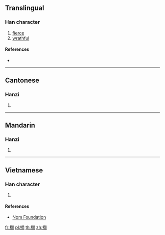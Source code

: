 ==Translingual==

===Han character===
{{Han char|rn=64|rad=手|as=12|sn=15|four=57020|canj=QANB|ids=⿰扌閒}}

# [[fierce]]
# [[wrathful]]

====References====
* {{Han ref|kx=0453.260|dkj=12682|dj=0803.090|hdz=31963.090|uh=648A|ud=25738|bh=E5B6|bd=58806}}

----

==Cantonese==

===Hanzi===
{{yue-hanzi|jyut=[[haan6]]|y=haan6}}

# {{defn|lang=yue|sort=手12}}

----

==Mandarin==

===Hanzi===
{{cmn-hanzi|pin=[[xiàn]] ([[xian4]])|wg=hsien<sup>4</sup>}}

# {{defn|lang=cmn|sort=手12}}

----

==Vietnamese==

===Han character===
{{vi-hantu|rs=手12|[[dằn]], [[giằn]]}}

# {{defn|lang=vi|sort=手12}}

====References====
* [http://nomfoundation.org/common/nom_details.php?codepoint=648a Nom Foundation]

[[fr:撊]]
[[pl:撊]]
[[th:撊]]
[[zh:撊]]